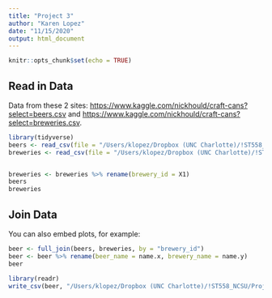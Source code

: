 ```yaml
---
title: "Project 3"
author: "Karen Lopez"
date: "11/15/2020"
output: html_document
---
```


```r
knitr::opts_chunk$set(echo = TRUE)
```

## Read in Data

Data from these 2 sites: <https://www.kaggle.com/nickhould/craft-cans?select=beers.csv> and <https://www.kaggle.com/nickhould/craft-cans?select=breweries.csv>.

```r
library(tidyverse)
beers <- read_csv(file = "/Users/klopez/Dropbox (UNC Charlotte)/!ST558_NCSU/Project3/beers.csv")
breweries <- read_csv(file = "/Users/klopez/Dropbox (UNC Charlotte)/!ST558_NCSU/Project3/breweries.csv")


breweries <- breweries %>% rename(brewery_id = X1)
beers
breweries
```

## Join Data

You can also embed plots, for example:

```r
beer <- full_join(beers, breweries, by = "brewery_id")
beer <- beer %>% rename(beer_name = name.x, brewery_name = name.y)
beer

library(readr)
write_csv(beer, "/Users/klopez/Dropbox (UNC Charlotte)/!ST558_NCSU/Project3/ST558-Project3/beer.csv", append = FALSE)
```
